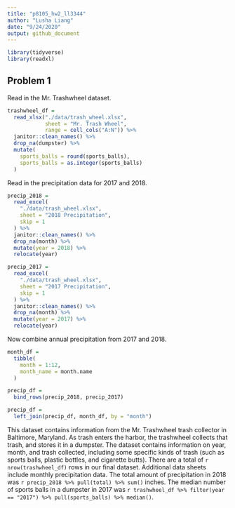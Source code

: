```yaml
---
title: "p8105_hw2_ll3344"
author: "Lusha Liang"
date: "9/24/2020"
output: github_document
---
```


```r
library(tidyverse)
library(readxl)
```

## Problem 1

Read in the Mr. Trashwheel dataset.

```r
trashwheel_df = 
  read_xlsx("./data/trash_wheel.xlsx", 
            sheet = "Mr. Trash Wheel",
            range = cell_cols("A:N")) %>% 
  janitor::clean_names() %>% 
  drop_na(dumpster) %>% 
  mutate(
    sports_balls = round(sports_balls),
    sports_balls = as.integer(sports_balls)
  )
```

Read in the precipitation data for 2017 and 2018. 

```r
precip_2018 = 
  read_excel(
    "./data/trash_wheel.xlsx",
    sheet = "2018 Precipitation",
    skip = 1
  ) %>% 
  janitor::clean_names() %>% 
  drop_na(month) %>% 
  mutate(year = 2018) %>% 
  relocate(year)

precip_2017 = 
  read_excel(
    "./data/trash_wheel.xlsx",
    sheet = "2017 Precipitation",
    skip = 1
  ) %>% 
  janitor::clean_names() %>% 
  drop_na(month) %>% 
  mutate(year = 2017) %>% 
  relocate(year)
```

Now combine annual precipitation from 2017 and 2018. 

```r
month_df = 
  tibble(
    month = 1:12,
    month_name = month.name
  )

precip_df = 
  bind_rows(precip_2018, precip_2017) 

precip_df = 
  left_join(precip_df, month_df, by = "month")
```

This dataset contains information from the Mr. Trashwheel trash collector in Baltimore, Maryland. As trash enters the harbor, the trashwheel collects that trash, and stores it in a dumpster. The dataset contains information on year, month, and trash collected, including some specific kinds of trash (such as sports balls, plastic bottles, and cigarette butts). There are a total of `r nrow(trashwheel_df)` rows in our final dataset. Additional data sheets include monthly precipitation data. The total amount of precipitation in 2018 was `r precip_2018 %>% pull(total) %>% sum()` inches. The median number of sports balls in a dumpster in 2017 was `r trashwheel_df %>% filter(year == "2017") %>% pull(sports_balls) %>% median()`. 

